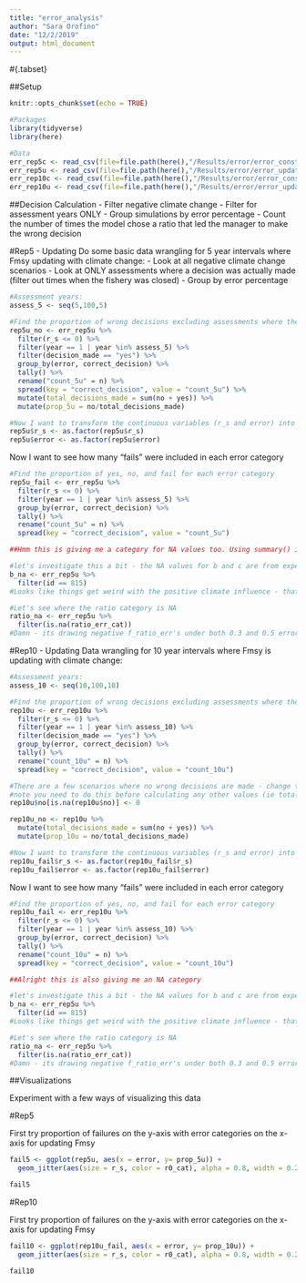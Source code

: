 ```yaml
---
title: "error_analysis"
author: "Sara Orofino"
date: "12/2/2019"
output: html_document
---
```


#{.tabset}

##Setup

```r
knitr::opts_chunk$set(echo = TRUE)

#Packages
library(tidyverse)
library(here)

#Data
err_rep5c <- read_csv(file=file.path(here(),"/Results/error/error_constant_rep5.csv"))
err_rep5u <- read_csv(file=file.path(here(),"/Results/error/error_updating_rep5.csv"))
err_rep10c <- read_csv(file=file.path(here(),"/Results/error/error_constant_rep10.csv"))
err_rep10u <- read_csv(file=file.path(here(),"/Results/error/error_updating_rep10.csv"))

```


##Decision Calculation
 - Filter negative climate change 
 - Filter for assessment years ONLY
 - Group simulations by error percentage
 - Count the number of times the model chose a ratio that led the manager to make the wrong decision

#Rep5 - Updating
Do some basic data wrangling for 5 year intervals where Fmsy updating with climate change:
  - Look at all negative climate change scenarios
  - Look at ONLY assessments where a decision was actually made (filter out times when the fishery was closed)
  - Group by error percentage 
```r
#Assessment years:
assess_5 <- seq(5,100,5)

#Find the proportion of wrong decisions excluding assessments where the fishery was closed 
rep5u_no <- err_rep5u %>%
  filter(r_s <= 0) %>% 
  filter(year == 1 | year %in% assess_5) %>% 
  filter(decision_made == "yes") %>% 
  group_by(error, correct_decision) %>% 
  tally() %>% 
  rename("count_5u" = n) %>% 
  spread(key = "correct_decision", value = "count_5u") %>%
  mutate(total_decisions_made = sum(no + yes)) %>% 
  mutate(prop_5u = no/total_decisions_made)

#Now I want to transform the continuous variables (r_s and error) into factors
rep5u$r_s <- as.factor(rep5u$r_s)
rep5u$error <- as.factor(rep5u$error)

```


Now I want to see how many "fails" were included in each error category
```r

#Find the proportion of yes, no, and fail for each error category
rep5u_fail <- err_rep5u %>% 
  filter(r_s <= 0) %>% 
  filter(year == 1 | year %in% assess_5) %>% 
  group_by(error, correct_decision) %>% 
  tally() %>% 
  rename("count_5u" = n) %>% 
  spread(key = "correct_decision", value = "count_5u")

##Hmm this is giving me a category for NA values too. Using summary() it looks like there are 588 NA values for ratio_err_cat but there are also NA values for biomass and catch in at least one simulation... 

#let's investigate this a bit - the NA values for b and c are from experiment 815
b_na <- err_rep5u %>% 
  filter(id == 815)
#Looks like things get weird with the positive climate influence - that the catch is actually larger than biomass because fishing mortality is greater than one...

#Let's see where the ratio category is NA
ratio_na <- err_rep5u %>% 
  filter(is.na(ratio_err_cat))
#Damn - its drawing negative f_ratio_err's under both 0.3 and 0.5 error estimates....

```



#Rep10 - Updating
Data wrangling for 10 year intervals where Fmsy is updating with climate change:
```r

#Assessment years:
assess_10 <- seq(10,100,10)

#Find the proportion of wrong decisions excluding assessments where the fishery was closed 
rep10u <- err_rep10u %>%
  filter(r_s <= 0) %>% 
  filter(year == 1 | year %in% assess_10) %>% 
  filter(decision_made == "yes") %>% 
  group_by(error, correct_decision) %>% 
  tally() %>% 
  rename("count_10u" = n) %>% 
  spread(key = "correct_decision", value = "count_10u")

#There are a few scenarios where no wrong decisions are made - change these values from NA to zero
#note you need to do this before calculating any other values (ie total decisions or proportions)
rep10u$no[is.na(rep10u$no)] <- 0

rep10u_no <- rep10u %>% 
  mutate(total_decisions_made = sum(no + yes)) %>% 
  mutate(prop_10u = no/total_decisions_made)

#Now I want to transform the continuous variables (r_s and error) into factors
rep10u_fail$r_s <- as.factor(rep10u_fail$r_s)
rep10u_fail$error <- as.factor(rep10u_fail$error)


```

Now I want to see how many "fails" were included in each error category
```r

#Find the proportion of yes, no, and fail for each error category
rep10u_fail <- err_rep10u %>% 
  filter(r_s <= 0) %>% 
  filter(year == 1 | year %in% assess_10) %>% 
  group_by(error, correct_decision) %>% 
  tally() %>% 
  rename("count_10u" = n) %>% 
  spread(key = "correct_decision", value = "count_10u")

##Alright this is also giving me an NA category 

#let's investigate this a bit - the NA values for b and c are from experiment 815
b_na <- err_rep5u %>% 
  filter(id == 815)
#Looks like things get weird with the positive climate influence - that the catch is actually larger than biomass because fishing mortality is greater than one...

#Let's see where the ratio category is NA
ratio_na <- err_rep5u %>% 
  filter(is.na(ratio_err_cat))
#Damn - its drawing negative f_ratio_err's under both 0.3 and 0.5 error estimates....

```


##Visualizations

Experiment with a few ways of visualizing this data

#Rep5

First try proportion of failures on the y-axis with error categories on the x-axis for updating Fmsy
```r

fail5 <- ggplot(rep5u, aes(x = error, y= prop_5u)) +
  geom_jitter(aes(size = r_s, color = r0_cat), alpha = 0.8, width = 0.25)

fail5


```

#Rep10

First try proportion of failures on the y-axis with error categories on the x-axis for updating Fmsy
```r

fail10 <- ggplot(rep10u_fail, aes(x = error, y= prop_10u)) +
  geom_jitter(aes(size = r_s, color = r0_cat), alpha = 0.8, width = 0.25)

fail10


```